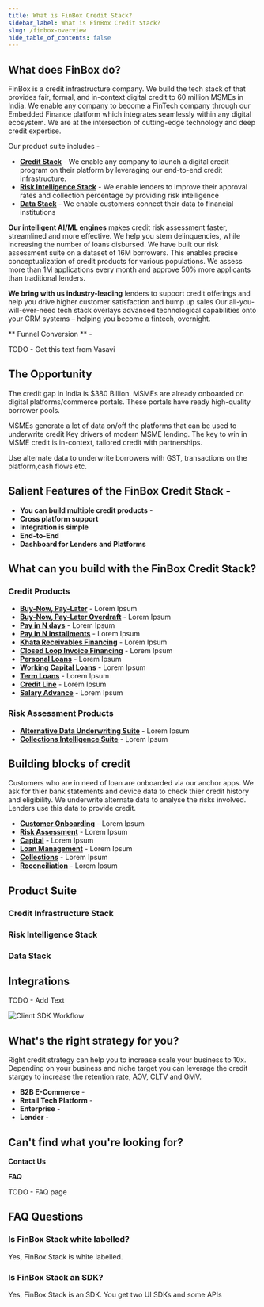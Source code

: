```yaml
---
title: What is FinBox Credit Stack?
sidebar_label: What is FinBox Credit Stack?
slug: /finbox-overview
hide_table_of_contents: false
---
```




## What does FinBox do?



FinBox is a credit infrastructure company. We build the tech stack of that provides fair, formal, and in-context digital credit to 60 million MSMEs in India. We enable any company to become a FinTech company through our Embedded Finance platform which integrates seamlessly within any digital ecosystem. 
We are at the intersection of cutting-edge technology and deep credit expertise. 

Our product suite includes -  
 - [**Credit Stack**](https://finbox.in/products/embedded-finance/) - We enable any company to launch a digital credit program on their platform by leveraging our end-to-end credit infrastructure.
 - [**Risk Intelligence Stack**](https://finbox.in/products/risk-engine/) - We enable lenders to improve their approval rates and collection percentage by providing risk intelligence 
 - [**Data Stack**](https://finbox.in/products/risk-engine/) - We enable customers connect their data to financial institutions


**Our intelligent AI/ML engines** makes credit risk assessment  faster, streamlined and more effective.
We help you stem delinquencies, while increasing the number of loans disbursed. We have built our risk assessment suite on a dataset of 16M borrowers. This enables precise conceptualization of credit products for various populations. We assess more than 1M applications every month and approve 50% more applicants than traditional lenders.

**We bring with us industry-leading** lenders to support credit offerings and help you drive higher customer satisfaction and bump up sales
Our all-you-will-ever-need tech stack overlays advanced technological capabilities onto your CRM systems – helping you become a fintech, overnight.

** Funnel Conversion ** - 

TODO - Get this text from Vasavi  


##  The Opportunity

The credit gap in India is $380 Billion.  MSMEs are already onboarded on digital platforms/commerce portals. These portals have ready high-quality borrower pools. 

MSMEs generate a lot of data on/off the platforms that can be used to underwrite credit Key drivers of modern MSME lending.
The key to win in MSME credit is in-context, tailored credit with partnerships.

Use alternate data to underwrite borrowers with GST, transactions on the platform,cash flows etc.


## Salient Features of the FinBox Credit Stack -

 - **You can build multiple credit products** - 
 - **Cross platform support** 
 - **Integration is simple**
 - **End-to-End**
 - **Dashboard for Lenders and Platforms**
 


## What can you build with the FinBox Credit Stack?


### Credit Products

 - [**Buy-Now, Pay-Later**](/product/build/buy-now-pay-later) - Lorem Ipsum
 - [**Buy-Now, Pay-Later Overdraft**](/product/build/buy-now-pay-later-overdraft) - Lorem Ipsum
 - [**Pay in N days**](/product/build/buy-now-pay-later-overdraft) - Lorem Ipsum
 - [**Pay in N installments**](/product/build/buy-now-pay-later-overdraft) - Lorem Ipsum
 - [**Khata Receivables Financing**](/product/build/buy-now-pay-later-overdraft) - Lorem Ipsum
 - [**Closed Loop Invoice Financing**](/product/build/buy-now-pay-later-overdraft) - Lorem Ipsum
 - [**Personal Loans**](/product/build/buy-now-pay-later-overdraft) - Lorem Ipsum
 - [**Working Capital Loans**](/product/build/buy-now-pay-later-overdraft) - Lorem Ipsum
 - [**Term Loans**](product/build/term-loans) - Lorem Ipsum
 - [**Credit Line**](product/build/credit-line) - Lorem Ipsum
 - [**Salary Advance**](product/build/salary-advance) - Lorem Ipsum

### Risk Assessment Products

 - [**Alternative Data Underwriting Suite**](product/build/personal-loans) - Lorem Ipsum
 - [**Collections Intelligence Suite**](product/build/personal-loans) - Lorem Ipsum



## Building blocks of credit

Customers who are in need of loan are onboarded via our anchor apps. We ask for thier bank statements and device data to check thier credit history and eligibility. We underwrite alternate data to analyse the risks involved. Lenders use this data to provide credit.

 - [**Customer Onboarding**](/block/build/buy-now-pay-later) - Lorem Ipsum
 - [**Risk Assessment**](/block/build/buy-now-pay-later-overdraft) - Lorem Ipsum
 - [**Capital**](product/block/term-loans) - Lorem Ipsum
 - [**Loan Management**](block/build/credit-line) - Lorem Ipsum
 - [**Collections**](block/build/salary-advance) - Lorem Ipsum
 - [**Reconciliation**](block/build/personal-loans) - Lorem Ipsum


## Product Suite

### Credit Infrastructure Stack

<div class="row">
<div class="col">
  <RedisCard
    title="Buy-Now Pay-Later Stack"
    img="static/img/icon-BNPL-Stack.svg"
    description="Build your own credit program by leveraging the FinBox Embedded Finance Platform"
    page="/embedded-finance/"
  />
</div>


  <div class="col">
  <RedisCard
    title="Cashflow Based Lending Stack"
    img="/img/2-Cashflow based.svg"
    description="Build your own credit program by leveraging the FinBox Embedded Finance Platform"
    page="/embedded-finance/"
  />
</div>
</div>

<div class="row">

<div class="col">
  <RedisCard
    title="Supply Chain Finance Stack"
    img="/img/icon-Supplier-chain.svg"
    description="Build your own credit program by leveraging the FinBox Embedded Finance Platform"
    page="/embedded-finance/"
  />
</div>


  <div class="col">
  <RedisCard
    title="No Code Credit Link"
    img="/img/2-No Code.svg"
    description="Build your own credit program by leveraging the FinBox Embedded Finance Platform"
    page="/embedded-finance/"
  />
</div>
</div>

### Risk Intelligence Stack

<div class="row">

<div class="col">
  <RedisCard
    title="Risk Engine"
    img="/img/2-Risk Engine.svg"
    description="Leverage device data to build advanced underwriting models"
    page="/device-connect/"
  />
</div>

 <div class="col">
    <RedisCard 
        title="CollectX" 
        img="/img/icon-CollectX.svg"
        description="Integrate Account Aggregator and Bank Statement Analysis in your platform" 
        page="/bank-connect/"
        />
 </div>
  </div>

### Data Stack

<div class="row">

<div class="col">
  <RedisCard
    title="DeviceConnect"
    img="/img/2-Device Connect.svg"
    description="Leverage device data to build advanced underwriting models"
    page="/device-connect/"
  />
</div>

 <div class="col">
    <RedisCard 
        title="BankConnect" 
        img="/img/icon-Bank Connect.svg"
        description="Integrate Account Aggregator and Bank Statement Analysis in your platform" 
        page="/bank-connect/"
        />
 </div>
  </div>

## Integrations

TODO - Add Text

<img src="/img/integrations_hand.jpeg" alt="Client SDK Workflow" />

## What's the right strategy for you?

Right credit strategy can help you to increase scale your business to 10x. Depending on your business and niche target you can leverage the credit stargey to increase the retention rate, AOV, CLTV and GMV.

 - **B2B E-Commerce** - 
 - **Retail Tech Platform** - 
 - **Enterprise** - 
 - **Lender** - 



## Can't find what you're looking for?

**Contact Us**

**FAQ**

TODO - FAQ page

## FAQ Questions
### Is FinBox Stack white labelled?

Yes, FinBox Stack is white labelled.

### Is FinBox Stack an SDK?

Yes, FinBox Stack is an SDK. You get two UI SDKs and some APIs


